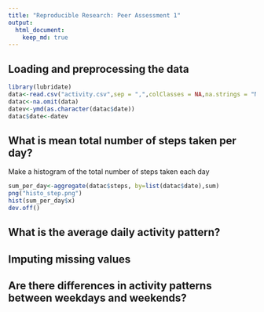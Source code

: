 ```yaml
---
title: "Reproducible Research: Peer Assessment 1"
output: 
  html_document:
    keep_md: true
---
```



## Loading and preprocessing the data
```r
library(lubridate)
data<-read.csv("activity.csv",sep = ",",colClasses = NA,na.strings = "NA")
datac<-na.omit(data)
datev<-ymd(as.character(datac$date))
datac$date<-datev
```

## What is mean total number of steps taken per day?


Make a histogram of the total number of steps taken each day
```r
sum_per_day<-aggregate(datac$steps, by=list(datac$date),sum)
png("histo_step.png")
hist(sum_per_day$x)
dev.off()
```

## What is the average daily activity pattern?



## Imputing missing values



## Are there differences in activity patterns between weekdays and weekends?
